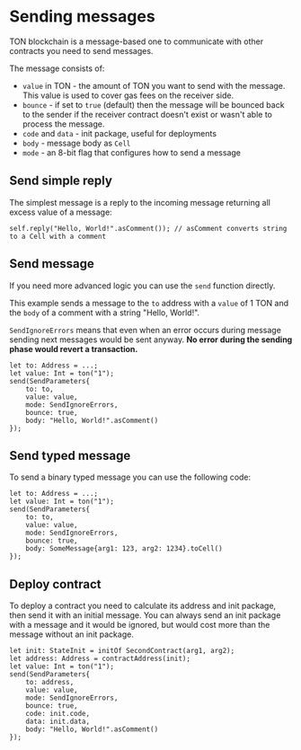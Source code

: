 # Sending messages

TON blockchain is a message-based one to communicate with other contracts you need to send messages. 

The message consists of:
* `value` in TON - the amount of TON you want to send with the message. This value is used to cover gas fees on the receiver side.
* `bounce` - if set to `true` (default) then the message will be bounced back to the sender if the receiver contract doesn't exist or wasn't able to process the message.
* `code` and `data` - init package, useful for deployments
* `body` - message body as `Cell`
* `mode` - an 8-bit flag that configures how to send a message

## Send simple reply

The simplest message is a reply to the incoming message returning all excess value of a message:

```tact
self.reply("Hello, World!".asComment()); // asComment converts string to a Cell with a comment
```

## Send message

If you need more advanced logic you can use the `send` function directly.

This example sends a message to the `to` address with a `value` of 1 TON and the `body` of a comment with a string "Hello, World!".

`SendIgnoreErrors` means that even when an error occurs during message sending next messages would be sent anyway. **No error during the sending phase would revert a transaction.**

```tact
let to: Address = ...;
let value: Int = ton("1");
send(SendParameters{
    to: to,
    value: value, 
    mode: SendIgnoreErrors, 
    bounce: true, 
    body: "Hello, World!".asComment()
});
```

## Send typed message

To send a binary typed message you can use the following code:

```tact
let to: Address = ...;
let value: Int = ton("1");
send(SendParameters{
    to: to,
    value: value, 
    mode: SendIgnoreErrors, 
    bounce: true, 
    body: SomeMessage{arg1: 123, arg2: 1234}.toCell()
});
```

## Deploy contract

To deploy a contract you need to calculate its address and init package, then send it with an initial message. You can always send an init package with a message and it would be ignored, but would cost more than the message without an init package.

```tact
let init: StateInit = initOf SecondContract(arg1, arg2);
let address: Address = contractAddress(init);
let value: Int = ton("1");
send(SendParameters{
    to: address,
    value: value, 
    mode: SendIgnoreErrors, 
    bounce: true, 
    code: init.code,
    data: init.data,
    body: "Hello, World!".asComment()
});
```
